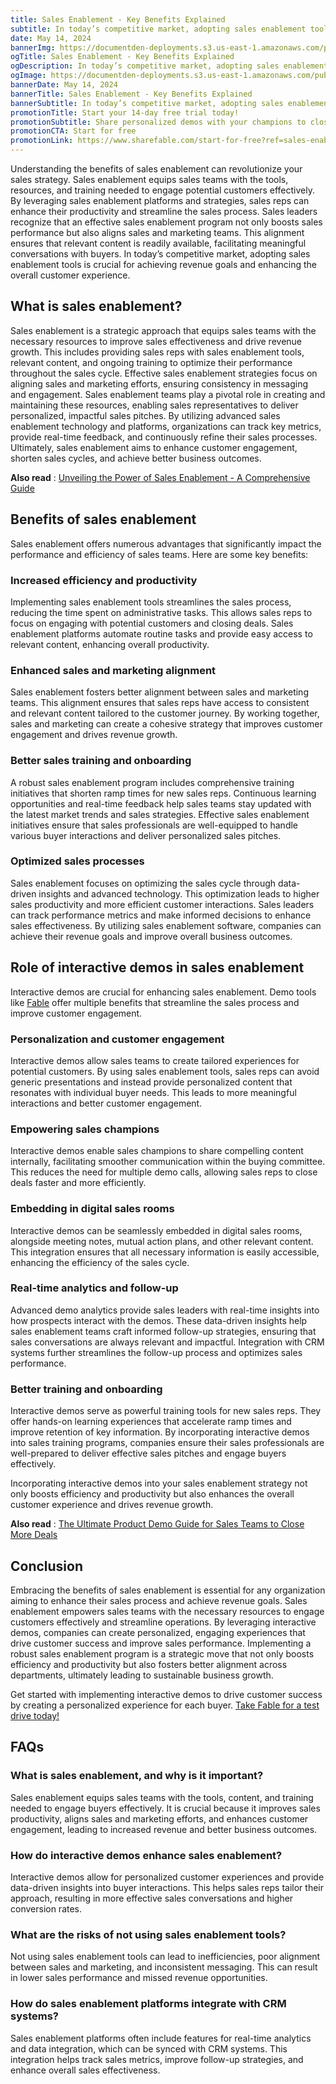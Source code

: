 ```yaml
---
title: Sales Enablement - Key Benefits Explained
subtitle: In today’s competitive market, adopting sales enablement tools is crucial for achieving revenue goals and enhancing the overall customer experience.
date: May 14, 2024
bannerImg: https://documentden-deployments.s3.us-east-1.amazonaws.com/public/4e8f513c-6f7a-48d6-b896-1643fc8cf9ae
ogTitle: Sales Enablement - Key Benefits Explained
ogDescription: In today’s competitive market, adopting sales enablement tools is crucial for achieving revenue goals and enhancing the overall customer experience.
ogImage: https://documentden-deployments.s3.us-east-1.amazonaws.com/public/4e8f513c-6f7a-48d6-b896-1643fc8cf9ae
bannerDate: May 14, 2024
bannerTitle: Sales Enablement - Key Benefits Explained
bannerSubtitle: In today’s competitive market, adopting sales enablement tools is crucial for achieving revenue goals and enhancing the overall customer experience.
promotionTitle: Start your 14-day free trial today!
promotionSubtitle: Share personalized demos with your champions to close more deals & shorten sales cycles.
promotionCTA: Start for free
promotionLink: https://www.sharefable.com/start-for-free?ref=sales-enablement-key-benefits-explained
---
```


Understanding the benefits of sales enablement can revolutionize your sales strategy. Sales enablement equips sales teams with the tools, resources, and training needed to engage potential customers effectively. By leveraging sales enablement platforms and strategies, sales reps can enhance their productivity and streamline the sales process. Sales leaders recognize that an effective sales enablement program not only boosts sales performance but also aligns sales and marketing teams. This alignment ensures that relevant content is readily available, facilitating meaningful conversations with buyers. In today’s competitive market, adopting sales enablement tools is crucial for achieving revenue goals and enhancing the overall customer experience.

## What is sales enablement?

Sales enablement is a strategic approach that equips sales teams with the necessary resources to improve sales effectiveness and drive revenue growth. This includes providing sales reps with sales enablement tools, relevant content, and ongoing training to optimize their performance throughout the sales cycle. Effective sales enablement strategies focus on aligning sales and marketing efforts, ensuring consistency in messaging and engagement. Sales enablement teams play a pivotal role in creating and maintaining these resources, enabling sales representatives to deliver personalized, impactful sales pitches. By utilizing advanced sales enablement technology and platforms, organizations can track key metrics, provide real-time feedback, and continuously refine their sales processes. Ultimately, sales enablement aims to enhance customer engagement, shorten sales cycles, and achieve better business outcomes.

**Also read** : [Unveiling the Power of Sales Enablement - A Comprehensive Guide](https://www.sharefable.com/blog/unveiling-the-power-of-sales-enablement-a-comprehensive-guide?ref=sales-enablement-key-benefits-explained)

## Benefits of sales enablement

Sales enablement offers numerous advantages that significantly impact the performance and efficiency of sales teams. Here are some key benefits:

### Increased efficiency and productivity

Implementing sales enablement tools streamlines the sales process, reducing the time spent on administrative tasks. This allows sales reps to focus on engaging with potential customers and closing deals. Sales enablement platforms automate routine tasks and provide easy access to relevant content, enhancing overall productivity.

### Enhanced sales and marketing alignment

Sales enablement fosters better alignment between sales and marketing teams. This alignment ensures that sales reps have access to consistent and relevant content tailored to the customer journey. By working together, sales and marketing can create a cohesive strategy that improves customer engagement and drives revenue growth.

### Better sales training and onboarding

A robust sales enablement program includes comprehensive training initiatives that shorten ramp times for new sales reps. Continuous learning opportunities and real-time feedback help sales teams stay updated with the latest market trends and sales strategies. Effective sales enablement initiatives ensure that sales professionals are well-equipped to handle various buyer interactions and deliver personalized sales pitches.

### Optimized sales processes

Sales enablement focuses on optimizing the sales cycle through data-driven insights and advanced technology. This optimization leads to higher sales productivity and more efficient customer interactions. Sales leaders can track performance metrics and make informed decisions to enhance sales effectiveness. By utilizing sales enablement software, companies can achieve their revenue goals and improve overall business outcomes.

## Role of interactive demos in sales enablement

Interactive demos are crucial for enhancing sales enablement. Demo tools like [Fable](https://www.sharefable.com/?ref=sales-enablement-key-benefits-explained) offer multiple benefits that streamline the sales process and improve customer engagement.

### Personalization and customer engagement

Interactive demos allow sales teams to create tailored experiences for potential customers. By using sales enablement tools, sales reps can avoid generic presentations and instead provide personalized content that resonates with individual buyer needs. This leads to more meaningful interactions and better customer engagement.

### Empowering sales champions

Interactive demos enable sales champions to share compelling content internally, facilitating smoother communication within the buying committee. This reduces the need for multiple demo calls, allowing sales reps to close deals faster and more efficiently.

### Embedding in digital sales rooms

Interactive demos can be seamlessly embedded in digital sales rooms, alongside meeting notes, mutual action plans, and other relevant content. This integration ensures that all necessary information is easily accessible, enhancing the efficiency of the sales cycle.

### Real-time analytics and follow-up

Advanced demo analytics provide sales leaders with real-time insights into how prospects interact with the demos. These data-driven insights help sales enablement teams craft informed follow-up strategies, ensuring that sales conversations are always relevant and impactful. Integration with CRM systems further streamlines the follow-up process and optimizes sales performance.

### Better training and onboarding

Interactive demos serve as powerful training tools for new sales reps. They offer hands-on learning experiences that accelerate ramp times and improve retention of key information. By incorporating interactive demos into sales training programs, companies ensure their sales professionals are well-prepared to deliver effective sales pitches and engage buyers effectively.

Incorporating interactive demos into your sales enablement strategy not only boosts efficiency and productivity but also enhances the overall customer experience and drives revenue growth.

**Also read** : [The Ultimate Product Demo Guide for Sales Teams to Close More Deals](https://www.sharefable.com/blog/the-ultimate-product-demo-guide-for-sales-teams-to-close-more-deals?ref=sales-enablement-key-benefits-explained)
 
## Conclusion

Embracing the benefits of sales enablement is essential for any organization aiming to enhance their sales process and achieve revenue goals. Sales enablement empowers sales teams with the necessary resources to engage customers effectively and streamline operations. By leveraging interactive demos, companies can create personalized, engaging experiences that drive customer success and improve sales performance. Implementing a robust sales enablement program is a strategic move that not only boosts efficiency and productivity but also fosters better alignment across departments, ultimately leading to sustainable business growth.

Get started with implementing interactive demos to drive customer success by creating a personalized experience for each buyer. [Take Fable for a test drive today!](https://www.sharefable.com/start-for-free?ref=sales-enablement-key-benefits-explained)
 
## FAQs

### What is sales enablement, and why is it important?

Sales enablement equips sales teams with the tools, content, and training needed to engage buyers effectively. It is crucial because it improves sales productivity, aligns sales and marketing efforts, and enhances customer engagement, leading to increased revenue and better business outcomes.

### How do interactive demos enhance sales enablement?

Interactive demos allow for personalized customer experiences and provide data-driven insights into buyer interactions. This helps sales reps tailor their approach, resulting in more effective sales conversations and higher conversion rates.

### What are the risks of not using sales enablement tools?

Not using sales enablement tools can lead to inefficiencies, poor alignment between sales and marketing, and inconsistent messaging. This can result in lower sales performance and missed revenue opportunities.

### How do sales enablement platforms integrate with CRM systems?

Sales enablement platforms often include features for real-time analytics and data integration, which can be synced with CRM systems. This integration helps track sales metrics, improve follow-up strategies, and enhance overall sales effectiveness.

